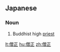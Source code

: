 ==Japanese==
{{ja-kanjitab|そう|しょう|k2=じょう|yomi=o|r=y}}

===Noun===
{{ja-noun|そうじょう}}

# Buddhist high [[priest]]

[[lt:僧正]]
[[hu:僧正]]
[[zh:僧正]]